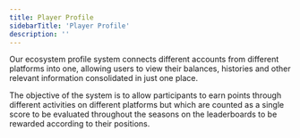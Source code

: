 ```yaml
---
title: Player Profile
sidebarTitle: 'Player Profile'
description: ''
---
```


Our ecosystem profile system connects different accounts from different platforms into one, allowing users to view their balances, histories and other relevant information consolidated in just one place.

The objective of the system is to allow participants to earn points through different activities on different platforms but which are counted as a single score to be evaluated throughout the seasons on the leaderboards to be rewarded according to their positions.
